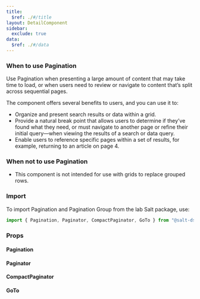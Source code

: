 ```yaml
---
title:
  $ref: ./#/title
layout: DetailComponent
sidebar:
  exclude: true
data:
  $ref: ./#/data
---
```


### When to use Pagination

Use Pagination when presenting a large amount of content that may take time to load, or when users need to review or navigate to content that’s split across sequential pages.

The component offers several benefits to users, and you can use it to:

- Organize and present search results or data within a grid.
- Provide a natural break point that allows users to determine if they’ve found what they need, or must navigate to another page or refine their initial query—when viewing the results of a search or data query.
- Enable users to reference specific pages within a set of results, for example, returning to an article on page 4.

### When not to use Pagination

- This component is not intended for use with grids to replace grouped rows.

### Import

To import Pagination and Pagination Group from the lab Salt package, use:

```js
import { Pagination, Paginator, CompactPaginator, GoTo } from "@salt-ds/lab";
```

### Props

#### Pagination

<PropsTable componentName="Pagination" />

#### Paginator

<PropsTable componentName="Paginator" />

#### CompactPaginator

<PropsTable componentName="CompactPaginator" />

#### GoTo

<PropsTable componentName="GoTo" />
